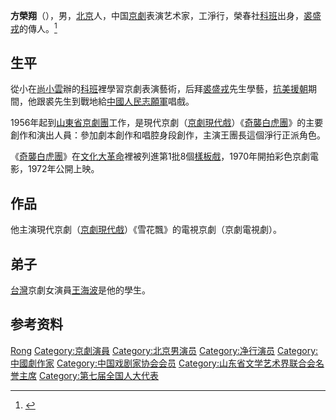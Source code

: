 '''方榮翔'''（{{bd|1925年|9月6日|1989年|4月22日}}），男，[[北京|北京]]人，中国[[京劇|京劇]]表演艺术家，工淨行，榮春社[[科班|科班]]出身，[[裘盛戎|裘盛戎]]的傳人。<ref>{{Cite web|title=1989年4月21日 京剧表演艺术家方荣翔逝世|url=http://www.people.com.cn/GB/historic/0421/1281.html|accessdate=2020-02-01|work=人民网|archive-date=2007-05-23|archive-url=https://web.archive.org/web/20070523165906/http://www.people.com.cn/GB/historic/0421/1281.html|dead-url=no}}</ref>

== 生平 ==
從小在[[尚小雲|尚小雲]]辦的[[科班|科班]]裡學習京劇表演藝術，后拜[[裘盛戎|裘盛戎]]先生學藝，[[抗美援朝|抗美援朝]]期間，他跟裘先生到戰地給[[中國人民志願軍|中國人民志願軍]]唱戲。

1956年起到[[山東省京劇團|山東省京劇團]]工作，是現代京劇（[[京劇現代戲|京劇現代戲]]）《[[奇襲白虎團|奇襲白虎團]]》的主要創作和演出人員：參加劇本創作和唱腔身段創作，主演王團長這個淨行正派角色。

《[[奇襲白虎團|奇襲白虎團]]》在[[文化大革命|文化大革命]]裡被列進第1批8個[[樣板戲|樣板戲]]，1970年開拍彩色京劇電影，1972年公開上映。

== 作品 ==
他主演現代京劇（[[京劇現代戲|京劇現代戲]]）《雪花飄》的電視京劇（京劇電視劇）。

== 弟子 ==
[[台灣|台灣]]京劇女演員[[王海波|王海波]]是他的學生。

== 参考资料 ==
{{reflist}}

{{中国戏剧家协会第四届理事会}}

{{Authority control}}
{{DEFAULTSORT:Fang方}}
[[Category:方姓|Rong]]
[[Category:京劇演員|Category:京劇演員]]
[[Category:北京男演员|Category:北京男演员]]
[[Category:净行演员|Category:净行演员]]
[[Category:中國劇作家|Category:中國劇作家]]
[[Category:中国戏剧家协会会员|Category:中国戏剧家协会会员]]
[[Category:山东省文学艺术界联合会名誉主席|Category:山东省文学艺术界联合会名誉主席]]
[[Category:第七届全国人大代表|Category:第七届全国人大代表]]